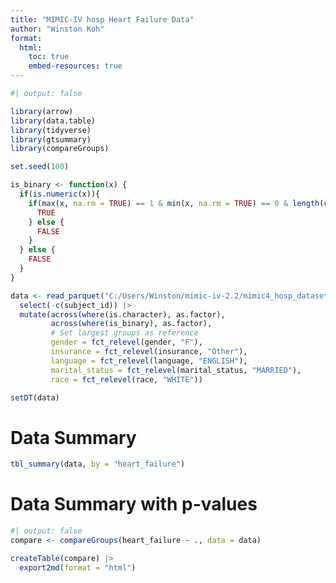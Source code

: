 ```yaml
---
title: "MIMIC-IV hosp Heart Failure Data"
author: "Winston Koh"
format: 
  html:
    toc: true
    embed-resources: true
---
```


```r
#| output: false

library(arrow)
library(data.table)
library(tidyverse)
library(gtsummary)
library(compareGroups)

set.seed(100)
```

```r
is_binary <- function(x) {
  if(is.numeric(x)){
    if(max(x, na.rm = TRUE) == 1 & min(x, na.rm = TRUE) == 0 & length(unique(x[!is.na(x)])) >= 2) {
      TRUE
    } else {
      FALSE
    }
  } else {
    FALSE
  }
}

data <- read_parquet("C:/Users/Winston/mimic-iv-2.2/mimic4_hosp_dataset_patients.parquet") |> 
  select(-c(subject_id)) |> 
  mutate(across(where(is.character), as.factor),
         across(where(is_binary), as.factor),
         # Set largest groups as reference
         gender = fct_relevel(gender, "F"),
         insurance = fct_relevel(insurance, "Other"),
         language = fct_relevel(language, "ENGLISH"),
         marital_status = fct_relevel(marital_status, "MARRIED"),
         race = fct_relevel(race, "WHITE"))

setDT(data)
```

# Data Summary
```r
tbl_summary(data, by = "heart_failure")
```

# Data Summary with p-values
```r
#| output: false
compare <- compareGroups(heart_failure ~ ., data = data)
```
```r
createTable(compare) |> 
  export2md(format = "html")
```

